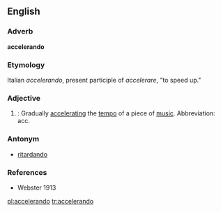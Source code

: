 ==English==

===Adverb===
'''accelerando'''

===Etymology===
Italian ''accelerando'', present participle of ''accelerare'', "to speed up."

===Adjective===
#{{cattag|Music}}: Gradually [[accelerating]] the [[tempo]] of a piece of [[music]].  Abbreviation: acc.

===Antonym===
*[[ritardando]]

===References===
*Webster 1913

[[pl:accelerando]]
[[tr:accelerando]]
